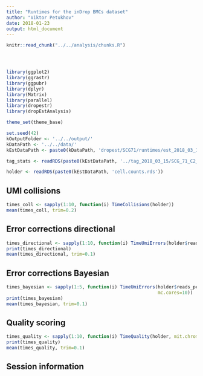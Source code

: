```yaml
---
title: "Runtimes for the inDrop BMCs dataset"
author: "Viktor Petukhov"
date: 2018-01-23
output: html_document
---
```


```r
knitr::read_chunk("../../analysis/chunks.R")
```

```r
```

```r
```

```r
```

```r
library(ggplot2)
library(ggrastr)
library(ggpubr)
library(dplyr)
library(Matrix)
library(parallel)
library(dropestr)
library(dropEstAnalysis)

theme_set(theme_base)

set.seed(42)
kOutputFolder <- '../../output/'
kDataPath <- '../../data/'
kEstDataPath <- paste0(kDataPath, 'dropest/SCG71/runtimes/est_2018_03_15_real/')

tag_stats <- readRDS(paste0(kEstDataPath, '../tag_2018_03_15/SCG_71_C2_S2_R1_001.fastq.gz.tagged.rds'))
```

```r
holder <- readRDS(paste0(kEstDataPath, 'cell.counts.rds'))
```

## UMI collisions
```r
times_coll <- sapply(1:10, function(i) TimeCollisions(holder))
mean(times_coll, trim=0.2)
```

## Error corrections directional
```r
times_directional <- sapply(1:10, function(i) TimeUmiErrors(holder$reads_per_umi_per_cell, 'directional', mc.cores=10))
print(times_directional)
mean(times_directional, trim=0.1)
```

## Error corrections Bayesian
```r
times_bayesian <- sapply(1:5, function(i) TimeUmiErrors(holder$reads_per_umi_per_cell, 
                                                        mc.cores=10))
print(times_bayesian)
mean(times_bayesian, trim=0.1)
```

## Quality scoring
```r
times_quality <- sapply(1:10, function(i) TimeQuality(holder, mit.chromosome.name='chrM', tags.data=tag_stats))
print(times_quality)
mean(times_quality, trim=0.1)
```


## Session information
```r
```
